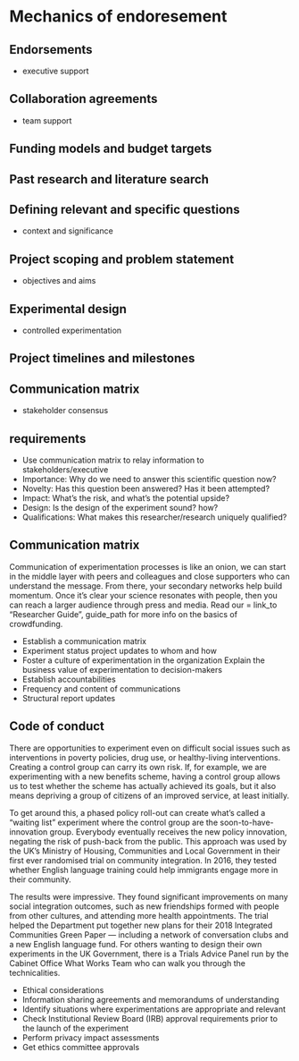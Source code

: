 # Mechanics of endoresement



## Endorsements 

- executive support 

## Collaboration agreements 

- team support 

## Funding models and budget targets

## Past research and literature search 

## Defining relevant and specific questions  

- context and significance 

## Project scoping and problem statement

- objectives and aims 

## Experimental design 

- controlled experimentation

## Project timelines and milestones

## Communication matrix 

- stakeholder consensus

## requirements
- Use communication matrix to relay information to stakeholders/executive
- Importance: Why do we need to answer this scientific question now?
- Novelty: Has this question been answered? Has it been attempted?
- Impact: What’s the risk, and what's the potential upside?
- Design: Is the design of the experiment sound? how?
- Qualifications: What makes this researcher/research uniquely qualified?

## Communication matrix

Communication of experimentation processes is like an onion, we can start in the middle layer with peers and colleagues and close supporters who can understand the message. From there, your secondary networks help build momentum. Once it's clear your science resonates with people, then you can reach a larger audience through press and media. Read our = link_to "Researcher Guide ", guide_path for more info on the basics of crowdfunding.


- Establish a communication matrix
- Experiment status project updates to whom and how
- Foster a culture of experimentation in the organization
 Explain the business value of experimentation to decision-makers
- Establish accountabilities 
- Frequency and content of communications
- Structural report updates

## Code of conduct

There are opportunities to experiment even on difficult social issues such as interventions in poverty policies, drug use, or healthy-living interventions. Creating a control group can carry its own risk. If, for example, we are experimenting with a new benefits scheme, having a control group allows us to test whether the scheme has actually achieved its goals, but it also means depriving a group of citizens of an improved service, at least initially. 

To get around this, a phased policy roll-out can create what’s called a “waiting list” experiment where the control group are the soon-to-have-innovation group. Everybody eventually receives the new policy innovation, negating the risk of push-back from the public. This approach was used by the UK’s Ministry of Housing, Communities and Local Government in their first ever randomised trial on community integration. In 2016, they tested whether English language training could help immigrants engage more in their community.

The results were impressive. They found significant improvements on many social integration outcomes, such as new friendships formed with people from other cultures, and attending more health appointments. The trial helped the Department put together new plans for their 2018 Integrated Communities Green Paper — including a network of conversation clubs and a new English language fund. For others wanting to design their own experiments in the UK Government, there is a Trials Advice Panel run by the Cabinet Office What Works Team who can walk you through the technicalities.




- Ethical considerations
- Information sharing agreements and memorandums of understanding
- Identify situations where experimentations are appropriate and relevant
- Check Institutional Review Board (IRB) approval requirements prior to the launch of the experiment
- Perform privacy impact assessments
- Get ethics committee approvals
